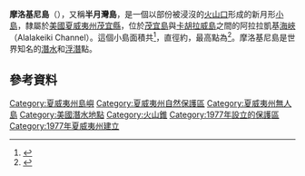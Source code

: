 {{Infobox islands
| name=Molokini
| image name=Molokini Aerial.jpg
| image caption=
| location={{coord|20|38|01|N|156|29|50|W|region:US-HI_type:isle}}<ref>{{cite gnis|id=362473|name=Molokini}}</ref>
| area acre=23
| elevation ft= 161
| population=0
| country=美國
}}
'''摩洛基尼島'''（{{lang-en|Molokini}}），又稱'''半月灣島'''，是一個以部份被浸沒的[[火山口|火山口]]形成的新月形[[島嶼|小島]]，隸屬於[[美国|美國]][[夏威夷州|夏威夷州]][[茂宜縣|茂宜縣]]，位於[[茂宜島|茂宜島]]與[[卡胡拉威島|卡胡拉威島]]之間的阿拉拉凱基[[海峡|海峽]]（Alalakeiki Channel）。這個小島面積共{{convert|23|acre|ha|}}<ref name=census>{{cite web|url=http://factfinder.census.gov/servlet/DTTable?_bm=y&-context=dt&-ds_name=DEC_2000_SF1_U&-CHECK_SEARCH_RESULTS=N&-CONTEXT=dt&-mt_name=DEC_2000_SF1_U_P001&-tree_id=4001&-transpose=N&-all_geo_types=N&-redoLog=true&-_caller=geoselect&-geo_id=100$10000US150090303029000&-search_results=ALL&-format=&-_lang=en&-show_geoid=Y|title=Molokini: Block 9000, Block Group 9, Census Tract 303.02, Maui County, Hawaii|publisher=United States Census Bureau|access-date=2015-09-04|archive-url=https://archive.today/20200213091253/http://factfinder.census.gov/servlet/DTTable?_bm=y&-context=dt&-ds_name=DEC_2000_SF1_U&-CHECK_SEARCH_RESULTS=N&-CONTEXT=dt&-mt_name=DEC_2000_SF1_U_P001&-tree_id=4001&-transpose=N&-all_geo_types=N&-redoLog=true&-_caller=geoselect&-geo_id=100$10000US150090303029000&-search_results=ALL&-format=&-_lang=en&-show_geoid=Y|archive-date=2020-02-13|dead-url=yes}}</ref>，直徑約{{convert|0.4|mi|km|1}}，最高點為{{convert|161|ft|m|-1}}<ref name=cramp>{{cite web|url=http://cramp.wcc.hawaii.edu/LT_Montoring_files/lt_study_sites_Maui_Molokini.htm |archiveurl=https://web.archive.org/web/20100924043534/http://cramp.wcc.hawaii.edu/LT_montoring_files/lt_study_sites_Maui_Molokini.htm |archivedate=2010-09-24 |title=CRAMP Study Sites: Molokini Island, Island of Maui |work=Coral Reef Assessment and Monitoring Program |publisher=University of Hawaii |accessdate=2010-11-28 |deadurl=yes }}</ref>。摩洛基尼島是世界知名的[[潛水|潛水]]和[[浮潛|浮潛]]點。

== 參考資料 ==
{{Reflist}}
{{Commons category|Molokini}}

[[Category:夏威夷州島嶼|Category:夏威夷州島嶼]]
[[Category:夏威夷州自然保護區|Category:夏威夷州自然保護區]]
[[Category:夏威夷州無人島|Category:夏威夷州無人島]]
[[Category:美國潛水地點|Category:美國潛水地點]]
[[Category:火山錐|Category:火山錐]]
[[Category:1977年設立的保護區|Category:1977年設立的保護區]]
[[Category:1977年夏威夷州建立|Category:1977年夏威夷州建立]]